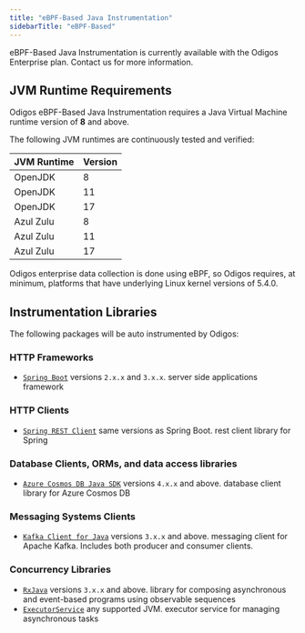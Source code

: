 ---
title: "eBPF-Based Java Instrumentation"
sidebarTitle: "eBPF-Based"
---

<Info> eBPF-Based Java Instrumentation is currently available with the Odigos Enterprise plan. Contact us for more information.</Info>

## JVM Runtime Requirements

Odigos eBPF-Based Java Instrumentation requires a Java Virtual Machine runtime version of **8** and above.

The following JVM runtimes are continuously tested and verified:

| JVM Runtime | Version |
|-------------|---------|
| OpenJDK     | 8       |
| OpenJDK     | 11      |
| OpenJDK     | 17      |
| Azul Zulu   | 8       |
| Azul Zulu   | 11      |
| Azul Zulu   | 17      |

<Info>
  Odigos enterprise data collection is done using eBPF, so Odigos requires, at minimum, platforms that have underlying Linux kernel versions of 5.4.0.
</Info>

## Instrumentation Libraries

The following packages will be auto instrumented by Odigos:

### HTTP Frameworks

- [`Spring Boot`](https://spring.io/projects/spring-boot) versions `2.x.x` and `3.x.x`. server side applications framework

### HTTP Clients

- [`Spring REST Client`](https://docs.spring.io/spring-framework/reference/integration/rest-clients.html) same versions as Spring Boot. rest client library for Spring

### Database Clients, ORMs, and data access libraries

- [`Azure Cosmos DB Java SDK`](https://github.com/Azure/azure-sdk-for-java/tree/main/sdk/cosmos/azure-cosmos) versions `4.x.x` and above. database client library for Azure Cosmos DB

### Messaging Systems Clients

- [`Kafka Client for Java`](https://kafka.apache.org/) versions `3.x.x` and above. messaging client for Apache Kafka. Includes both producer and consumer clients.

### Concurrency Libraries

- [`RxJava`](https://github.com/ReactiveX/RxJava) versions `3.x.x` and above. library for composing asynchronous and event-based programs using observable sequences
- [`ExecutorService`](https://docs.oracle.com/javase/8/docs/api/java/util/concurrent/ExecutorService.html) any supported JVM. executor service for managing asynchronous tasks